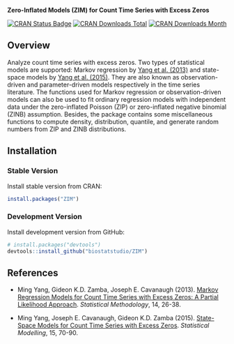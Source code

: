 __Zero-Inflated Models (ZIM) for Count Time Series with Excess Zeros__


[![CRAN Status Badge](http://www.r-pkg.org/badges/version/ZIM)](https://cran.r-project.org/package=ZIM)
[![CRAN Downloads Total](https://cranlogs.r-pkg.org/badges/grand-total/ZIM)](https://cran.r-project.org/package=ZIM)
[![CRAN Downloads Month](https://cranlogs.r-pkg.org/badges/ZIM)](https://cran.r-project.org/package=ZIM)

## Overview

Analyze count time series with excess zeros. Two types of statistical models are supported: Markov regression by [Yang et al. (2013)](https://doi.org/j.stamet.2013.02.001) and state-space models by [Yang et al. (2015)](https://doi.org/10.1177/1471082X14535530). They are also known as observation-driven and parameter-driven models respectively in the time series literature. The functions used for Markov regression or observation-driven models can also be used to fit ordinary regression models with independent data under the zero-inflated Poisson (ZIP) or zero-inflated negative binomial (ZINB) assumption. Besides, the package contains some miscellaneous functions to compute density, distribution, quantile, and generate random numbers from ZIP and ZINB distributions.

## Installation

### Stable Version

Install stable version from CRAN:

```r
install.packages("ZIM")
```

### Development Version

Install development version from GitHub:

```r
# install.packages("devtools")
devtools::install_github("biostatstudio/ZIM")
```

## References

- Ming Yang, Gideon K.D. Zamba, Joseph E. Cavanaugh (2013). [Markov Regression Models for Count Time Series with Excess Zeros: A Partial Likelihood Approach](https://doi.org/j.stamet.2013.02.001). _Statistical Methodology_, 14, 26-38.

- Ming Yang, Joseph E. Cavanaugh, Gideon K.D. Zamba (2015). [State-Space Models for Count Time Series with Excess Zeros](https://doi.org/10.1177/1471082X14535530). _Statistical Modelling_, 15, 70-90.

